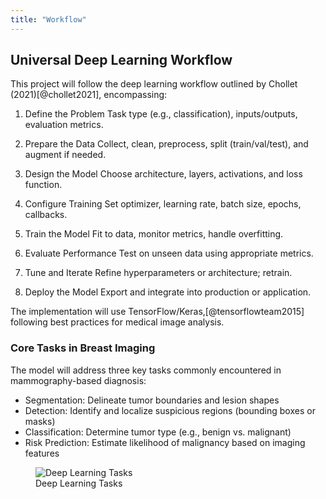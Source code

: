 ```yaml
---
title: "Workflow"
---
```


## Universal Deep Learning Workflow

This project will follow the deep learning workflow outlined by Chollet (2021)[@chollet2021], encompassing:

1. Define the Problem
   Task type (e.g., classification), inputs/outputs, evaluation metrics.

2. Prepare the Data
   Collect, clean, preprocess, split (train/val/test), and augment if needed.

3. Design the Model
   Choose architecture, layers, activations, and loss function.

4. Configure Training
   Set optimizer, learning rate, batch size, epochs, callbacks.

5. Train the Model
   Fit to data, monitor metrics, handle overfitting.

6. Evaluate Performance
   Test on unseen data using appropriate metrics.

7. Tune and Iterate
   Refine hyperparameters or architecture; retrain.

8. Deploy the Model
   Export and integrate into production or application.

The implementation will use TensorFlow/Keras,[@tensorflowteam2015] following best practices for medical image analysis.

### Core Tasks in Breast Imaging
The model will address three key tasks commonly encountered in mammography-based diagnosis:

- Segmentation: Delineate tumor boundaries and lesion shapes  
- Detection: Identify and localize suspicious regions (bounding boxes or masks)  
- Classification: Determine tumor type (e.g., benign vs. malignant)
- Risk Prediction: Estimate likelihood of malignancy based on imaging features

![Deep Learning Tasks](/figures/models_1.png)
